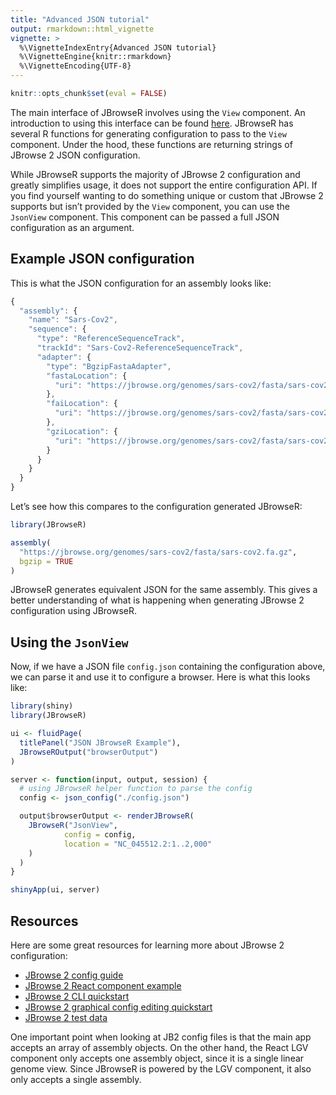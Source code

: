 ```yaml
---
title: "Advanced JSON tutorial"
output: rmarkdown::html_vignette
vignette: >
  %\VignetteIndexEntry{Advanced JSON tutorial}
  %\VignetteEngine{knitr::rmarkdown}
  %\VignetteEncoding{UTF-8}
---
```


```r
knitr::opts_chunk$set(eval = FALSE)
```

The main interface of JBrowseR involves using the `View` component.
An introduction to using this interface can be found [here](https://gmod.github.io/JBrowseR/articles/custom-browser-tutorial.html).
JBrowseR has several R functions for generating configuration to pass to the `View` component.
Under the hood, these functions are returning strings of JBrowse 2 JSON configuration.

While JBrowseR supports the majority of JBrowse 2 configuration and greatly simplifies usage, it does not support the entire configuration API.
If you find yourself wanting to do something unique or custom that JBrowse 2 supports but isn't provided by the `View` component, you can use the `JsonView` component.
This component can be passed a full JSON configuration as an argument.

## Example JSON configuration

This is what the JSON configuration for an assembly looks like:

```js
{
  "assembly": {
    "name": "Sars-Cov2",
    "sequence": {
      "type": "ReferenceSequenceTrack",
      "trackId": "Sars-Cov2-ReferenceSequenceTrack",
      "adapter": {
        "type": "BgzipFastaAdapter",
        "fastaLocation": {
          "uri": "https://jbrowse.org/genomes/sars-cov2/fasta/sars-cov2.fa.gz"
        },
        "faiLocation": {
          "uri": "https://jbrowse.org/genomes/sars-cov2/fasta/sars-cov2.fa.gz.fai"
        },
        "gziLocation": {
          "uri": "https://jbrowse.org/genomes/sars-cov2/fasta/sars-cov2.fa.gz.gzi"
        }
      }
    }
  }
}
```

Let's see how this compares to the configuration generated JBrowseR:

```r
library(JBrowseR)

assembly(
  "https://jbrowse.org/genomes/sars-cov2/fasta/sars-cov2.fa.gz",
  bgzip = TRUE
)
```

JBrowseR generates equivalent JSON for the same assembly.
This gives a better understanding of what is happening when generating JBrowse 2 configuration using JBrowseR.

## Using the `JsonView`

Now, if we have a JSON file `config.json` containing the configuration above, we can parse it and use it to configure a browser.
Here is what this looks like:

```r
library(shiny)
library(JBrowseR)

ui <- fluidPage(
  titlePanel("JSON JBrowseR Example"),
  JBrowseROutput("browserOutput")
)

server <- function(input, output, session) {
  # using JBrowseR helper function to parse the config
  config <- json_config("./config.json")

  output$browserOutput <- renderJBrowseR(
    JBrowseR("JsonView",
            config = config,
            location = "NC_045512.2:1..2,000"
    )
  )
}

shinyApp(ui, server)
```

## Resources

Here are some great resources for learning more about JBrowse 2 configuration:

- [JBrowse 2 config guide](https://jbrowse.org/jb2/docs/config_guide)
- [JBrowse 2 React component example](https://github.com/GMOD/jbrowse-components/blob/master/products/jbrowse-react-linear-genome-view/docs/example.md)
- [JBrowse 2 CLI quickstart](https://jbrowse.org/jb2/docs/quickstart_web)
- [JBrowse 2 graphical config editing quickstart](https://jbrowse.org/jb2/docs/tutorials/config_gui/)
- [JBrowse 2 test data](https://github.com/GMOD/jbrowse-components/tree/master/test_data)

One important point when looking at JB2 config files is that the main app accepts an array of assembly objects.
On the other hand, the React LGV component only accepts one assembly object, since it is a single linear genome view.
Since JBrowseR is powered by the LGV component, it also only accepts a single assembly.
